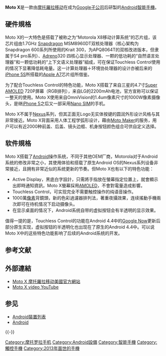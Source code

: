 {{noteTA
|G1 = IT
}}
{{Infobox Mobile
|image =
|imagesize =
|caption =
|manufacturer = [[摩托罗拉移动|摩托罗拉移动]]
|released = 2013年8月23日
|available =
|series =
|related =
|predecessor =
|successor = Moto X+1
|status =
|form =
|size = 129.3毫米×65.3毫米×5.6毫米
|weight = 130克
|networks = GSM/GPRS/EDGE - UMTS/HSPA + up to 42 Mbps - CDMA/EVDO Rev. A (只限CDMA版) - [[4G|4G]] [[LTE|LTE]]
|os = [[Android歷史版本#5.1.1|Android 5.1.1 Lollipop]]
|cpu = [[Motorola_X8|Motorola X8]] Mobile Computing System
|screen = 4.7" [[AMOLED|AMOLED]] ([[RGB|RGB]])
|exterior_screen =
|input =
|interior_memory =
|memory = 2[[GB|GB]]
|memory_card = 無
|connectivity =
|battery = 2200 mAh
|camera  = 10MP
|2nd_camera = 2MP
|ringtone =
|music =
}}

'''Moto X'''是一款由[[摩托羅拉移动|摩托羅拉移动]]在成为[[Google|Google]][[子公司|子公司]]后研製的[[Android|Android]][[智能手機|智能手機]]。

== 硬件規格 ==
Moto X的一大特色是搭载了被称之为“Motorola X8移动计算系统”的芯片组，该芯片组由1.7GHz [[Snapdragon|Snapdragon]] MSM8960DT双核处理器（核心架构为Snapdragon 600系列所使用的Krait 300，为APQ8064T的双核改进版本，但隶属于S4 pro系列）、[[Adreno|Adreno]]320 四核心显示处理器、一颗的低功耗的“自然语言处理器”和一颗低功耗的“上下文语义处理器”組成，可在保证Touchless Control使用的情况下显著降低耗电量。这一计算处理器＋环境协处理器的设计亦被后来的[[iPhone_5S|iPhone 5S]]所搭载的[[Apple_A7|Apple A7]]芯片组所借鉴。

为了配合Touchless Control的特色功能，Moto X搭载了来自三星的4.7寸[[Super_AMOLED|Super AMOLED]] 720P屏幕（RGB排列），来自LG的2200mAh电池，官方宣称可以保证一整天的使用。Moto X使用来自OmniVision的1.4um像素尺寸的1000W像素摄像头，是继[[iPhone_5|iPhone 5]]之后又一部采用[[Nano_SIM|Nano SIM]]的手机。

Moto X不属于[[Nexus|Nexus]]系列，但其正面无Logo无实体按键的圆润外形设计风格与其非常接近。Moto X背面采用人体工程学弧形设计，藉由[[Moto_Maker|Moto Maker]]的服务，用户可以有近2000种前盖、后盖、镜头边框、机身按钮颜色组合可供自定义选择。

== 软件規格 ==
Moto X搭载了[[Android|Android]]操作系统，不同于其他OEM厂商，Motorola对于Android系统的修改非常之小，其使用体验和搭载了原生Android OS的Nexus系列设备非常接近，且拥有非常近似的系统更新的节奏。但Moto X也有以下的特色功能：
* Active Display，黑底白字設計，只需將手指放在螢幕指定位置上，就會顯示出即時通知資訊，Moto X螢幕採用[[AMOLED|AMOLED]]，不會對電量造成影響。
* Touchless Control，可实现完全不需要触控操作的纯语音操作。
* 1000萬[[像素|像素]]背鏡頭，新的色彩過濾器排列法，著重夜攝效果，连续搖動手機兩次即可在待机情况下启动摄像头。
* 在显示桌面的情况下，Android系统自带的虚拟按钮会有半透明的显示效果。
值得一提的是，Touchless Control的功能在Android 4.4中的[[Google_Now|Google Now]]更新后部分原生实现，虚拟按钮的半透明化也出现在了原生的Android 4.4中。可以说Moto X中的这些特色功能影响了后续的Android系统的开发。

== 参考文献 ==
{{Reflist|2}}

== 外部連結 ==
* [https://web.archive.org/web/20130813064432/http://www.motorola.com/us/consumers/Moto-X/moto-x%2Cen_US%2Cpg.html Moto X 摩托羅拉移动美國官方網站]
* [http://www.youtube.com/watch?v=NVEeGZIQhh4 Moto X video YouTube]{{Wayback|url=http://www.youtube.com/watch?v=NVEeGZIQhh4 |date=20201120101816 }}

== 参见 ==
* [[Android裝置列表|Android裝置列表]]
* [[Android|Android]]

{{-}}
{{摩托羅拉手機}}
{{Android}}
{{Google公司}}

[[Category:摩托罗拉手机|Category:摩托罗拉手机]]
[[Category:Android設備|Category:Android設備]]
[[Category:智能手機|Category:智能手機]]
[[Category:觸控手機|Category:觸控手機]]
[[Category:2013年面世的手機|Category:2013年面世的手機]]